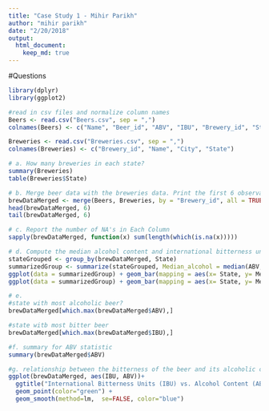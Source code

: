 ```yaml
---
title: "Case Study 1 - Mihir Parikh"
author: "mihir parikh"
date: "2/20/2018"
output:
  html_document:
    keep_md: true
---
```


#Questions
```r
library(dplyr)
library(ggplot2)

#read in csv files and normalize column names
Beers <- read.csv("Beers.csv", sep = ",")
colnames(Beers) <- c("Name", "Beer_id", "ABV", "IBU", "Brewery_id", "Style", "Ounces")

Breweries <- read.csv("Breweries.csv", sep = ",")
colnames(Breweries) <- c("Brewery_id", "Name", "City", "State")

# a. How many breweries in each state?
summary(Breweries)
table(Breweries$State)

# b. Merge beer data with the breweries data. Print the first 6 observations and the last six observations to check the merged file
brewDataMerged <- merge(Beers, Breweries, by = "Brewery_id", all = TRUE)
head(brewDataMerged, 6)
tail(brewDataMerged, 6)

# c. Report the number of NA's in Each Column
sapply(brewDataMerged, function(x) sum(length(which(is.na(x)))))

# d. Compute the median alcohol content and international bitterness unit for each state. Plot a bar chart to compare.
stateGrouped <- group_by(brewDataMerged, State)
summarizedGroup <- summarize(stateGrouped, Median_alcohol = median(ABV, na.rm = TRUE), Median_IBU = median(IBU, na.rm = TRUE))
ggplot(data = summarizedGroup) + geom_bar(mapping = aes(x= State, y= Median_alcohol), stat="identity")
ggplot(data = summarizedGroup) + geom_bar(mapping = aes(x= State, y= Median_IBU), stat="identity")

# e.
#state with most alcoholic beer?
brewDataMerged[which.max(brewDataMerged$ABV),]

#state witb most bitter beer
brewDataMerged[which.max(brewDataMerged$IBU),]

#f. summary for ABV statistic
summary(brewDataMerged$ABV)

#g. relationship between the bitterness of the beer and its alcoholic content? Draw a scatter plot.
ggplot(brewDataMerged, aes(IBU, ABV))+ 
  ggtitle("International Bitterness Units (IBU) vs. Alcohol Content (ABV)") +
  geom_point(color="green") + 
  geom_smooth(method=lm,  se=FALSE, color="blue")
```